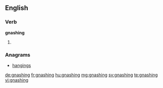 ==English==

===Verb===
'''gnashing'''
# {{present participle of|gnash}}

===Anagrams===
* [[hangings#English|hangings]]

[[de:gnashing]]
[[fr:gnashing]]
[[hu:gnashing]]
[[mg:gnashing]]
[[sv:gnashing]]
[[te:gnashing]]
[[vi:gnashing]]